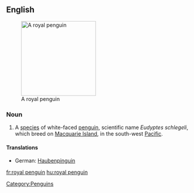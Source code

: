 ==English==
{{wikipedia}}
[[Image:RoyalPenguins2.JPG|200px|thumb|right|A royal penguin]]

===Noun===
{{en-noun|sg=[[royal]] [[penguin]]}}

# A [[species]] of white-faced [[penguin]], scientific name ''Eudyptes schlegeli'', which breed on [[Macquarie Island]], in the south-west [[Pacific]].

====Translations====
*German: [[Haubenpinguin]] {{m}}
[[Category:Penguins]]

[[fr:royal penguin]]
[[hu:royal penguin]]